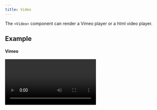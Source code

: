 ```yaml
---
title: Video
---
```


<PageDescription>

The `<Video>` component can render a Vimeo player or a html video player.

</PageDescription>

## Example

#### Vimeo

<Video title="Eyes" vimeoId="310583077" />

#### Video

<Video src="/videos/hero-video.mp4" poster="/images/poster.png">
  <track default src="/videos/vtt/hero-video.vtt" srcLang="en" />
</Video>

## Code

#### Vimeo

```
<Video title="Eyes" vimeoId="310583077" />
```

#### Video

```
<Video src="/videos/hero-video.mp4" poster="/images/poster.png">
  <track default src="/videos/vtt/hero-video.vtt" srcLang="en" />
</Video>
```

## Props

| property | propType                                                                     | required | default | description                                                                                                                                                                                                                                                                                                                              |
| -------- | ---------------------------------------------------------------------------- | -------- | ------- | ---------------------------------------------------------------------------------------------------------------------------------------------------------------------------------------------------------------------------------------------------------------------------------------------------------------------------------------- |
| vimeoId  | string                                                                       |          |         | To find your `vimeoId`, go to the Vimeo page and find the video you want to put on your website. Once it is loaded, look at the URL and look for the numbers that come after the slash (/).                                                                                                                                              |
| src      | string                                                                       |          |         | Use the html `<video>` player with a local `.mp4` video                                                                                                                                                                                                                                                                                  |
| title    | string                                                                       |          |         | Vimeo title                                                                                                                                                                                                                                                                                                                              |
| poster   | string                                                                       |          |         | Provides an image to show before the video loads, only works with `src`                                                                                                                                                                                                                                                                  |
| children | [`<track>`](https://developer.mozilla.org/en-US/docs/Web/HTML/Element/track) |          |         | _non-vimeo only_ – Provide `.vtt` file in your static directory to make your videos more accessible. Then add a track element with a src pointing to it Check out [this simple tutorial](https://developer.mozilla.org/en-US/docs/Web/API/WebVTT_API#Tutorial_on_how_to_write_a_WebVTT_file) for getting started with writing vtt files. |
